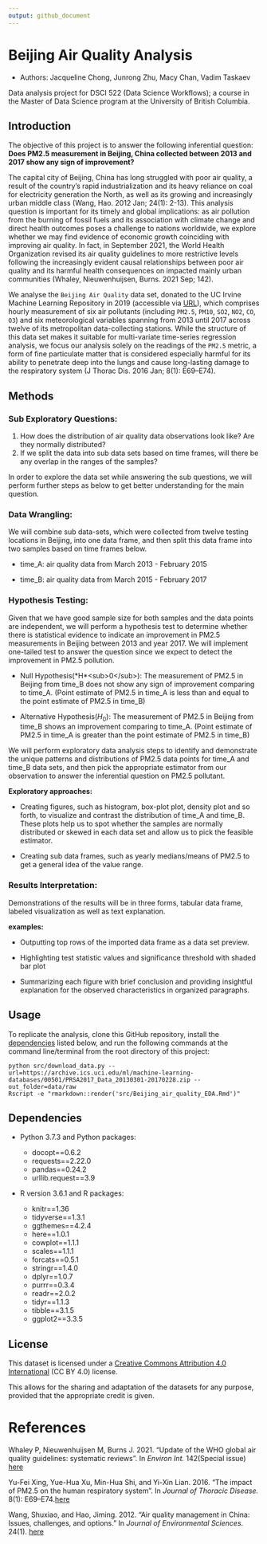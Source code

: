 ```yaml
---
output: github_document
---
```


# Beijing Air Quality Analysis

-   Authors: Jacqueline Chong, Junrong Zhu, Macy Chan, Vadim Taskaev

Data analysis project for DSCI 522 (Data Science Workflows); a course in the Master of Data Science program at the University of British Columbia.

## Introduction

The objective of this project is to answer the following inferential question: **Does PM2.5 measurement in Beijing, China collected between 2013 and 2017 show any sign of improvement?**

The capital city of Beijing, China has long struggled with poor air quality, a result of the country's rapid industrialization and its heavy reliance on coal for electricity generation the North, as well as its growing and increasingly urban middle class (Wang, Hao. 2012 Jan; 24(1): 2-13). This analysis question is important for its timely and global implications: as air pollution from the burning of fossil fuels and its association with climate change and direct health outcomes poses a challenge to nations worldwide, we explore whether we may find evidence of economic growth coinciding with improving air quality. In fact, in September 2021, the World Health Organization revised its air quality guidelines to more restrictive levels following the increasingly evident causal relationships between poor air quality and its harmful health consequences on impacted mainly urban communities (Whaley, Nieuwenhuijsen, Burns. 2021 Sep; 142).

We analyse the `Beijing Air Quality` data set, donated to the UC Irvine Machine Learning Repository in 2019 (accessible via [URL](https://archive-beta.ics.uci.edu/ml/datasets/beijing+multi+site+air+quality+data)), which comprises hourly measurement of six air pollutants (including `PM2.5`, `PM10`, `SO2`, `NO2`, `CO`, `O3`) and six meteorological variables spanning from 2013 until 2017 across twelve of its metropolitan data-collecting stations. While the structure of this data set makes it suitable for multi-variate time-series regression analysis, we focus our analysis solely on the readings of the `PM2.5` metric, a form of fine particulate matter that is considered especially harmful for its ability to penetrate deep into the lungs and cause long-lasting damage to the respiratory system (J Thorac Dis. 2016 Jan; 8(1): E69--E74).

## Methods

### Sub Exploratory Questions:

1.  How does the distribution of air quality data observations look like? Are they normally distributed?
2.  If we split the data into sub data sets based on time frames, will there be any overlap in the ranges of the samples?

In order to explore the data set while answering the sub questions, we will perform further steps as below to get better understanding for the main question.

### **Data Wrangling:**

We will combine sub data-sets, which were collected from twelve testing locations in Beijing, into one data frame, and then split this data frame into two samples based on time frames below.

-   time_A: air quality data from March 2013 - February 2015

-   time_B: air quality data from March 2015 - February 2017

### **Hypothesis Testing:**

Given that we have good sample size for both samples and the data points are independent, we will perform a hypothesis test to determine whether there is statistical evidence to indicate an improvement in PM2.5 measurements in Beijing between 2013 and year 2017. We will implement one-tailed test to answer the question since we expect to detect the improvement in PM2.5 pollution.

-   Null Hypothesis(\*H\*\<sub>0\</sub>): The measurement of PM2.5 in Beijing from time_B does not show any sign of improvement comparing to time_A. (Point estimate of PM2.5 in time_A is less than and equal to the point estimate of PM2.5 in time_B)

-   Alternative Hypothesis(*H*<sub>0</sub>): The measurement of PM2.5 in Beijing from time_B shows an improvement comparing to time_A. (Point estimate of PM2.5 in time_A is greater than the point estimate of PM2.5 in time_B)

We will perform exploratory data analysis steps to identify and demonstrate the unique patterns and distributions of PM2.5 data points for time_A and time_B data sets, and then pick the appropriate estimator from our observation to answer the inferential question on PM2.5 pollutant.

**Exploratory approaches:**

-   Creating figures, such as histogram, box-plot plot, density plot and so forth, to visualize and contrast the distribution of time_A and time_B. These plots help us to spot whether the samples are normally distributed or skewed in each data set and allow us to pick the feasible estimator.

-   Creating sub data frames, such as yearly medians/means of PM2.5 to get a general idea of the value range.

### **Results Interpretation:**

Demonstrations of the results will be in three forms, tabular data frame, labeled visualization as well as text explanation.

**examples:**

-   Outputting top rows of the imported data frame as a data set preview.

-   Highlighting test statistic values and significance threshold with shaded bar plot

-   Summarizing each figure with brief conclusion and providing insightful explanation for the observed characteristics in organized paragraphs.

## Usage

To replicate the analysis, clone this GitHub repository, install the [dependencies](#dependencies) listed below, and run the following commands at the command line/terminal from the root directory of this project:

    python src/download_data.py --url=https://archive.ics.uci.edu/ml/machine-learning-databases/00501/PRSA2017_Data_20130301-20170228.zip --out_folder=data/raw
    Rscript -e "rmarkdown::render('src/Beijing_air_quality_EDA.Rmd')"

## Dependencies

-   Python 3.7.3 and Python packages:

    -   docopt==0.6.2
    -   requests==2.22.0
    -   pandas==0.24.2
    -   urllib.request==3.9

-   R version 3.6.1 and R packages:

    -   knitr==1.36
    -   tidyverse==1.3.1
    -   ggthemes==4.2.4
    -   here==1.0.1
    -   cowplot==1.1.1
    -   scales==1.1.1
    -   forcats==0.5.1
    -   stringr==1.4.0
    -   dplyr==1.0.7
    -   purrr==0.3.4
    -   readr==2.0.2
    -   tidyr==1.1.3
    -   tibble==3.1.5
    -   ggplot2==3.3.5

## License

This dataset is licensed under a [Creative Commons Attribution 4.0 International](https://creativecommons.org/licenses/by/4.0/legalcode) (CC BY 4.0) license.

This allows for the sharing and adaptation of the datasets for any purpose, provided that the appropriate credit is given.

# References

Whaley P, Nieuwenhuijsen M, Burns J. 2021. "Update of the WHO global air quality guidelines: systematic reviews". In *Environ Int.* 142(Special issue) [here](https://www.sciencedirect.com/journal/environment-international/special-issue/10MTC4W8FXJ)

Yu-Fei Xing, Yue-Hua Xu, Min-Hua Shi, and Yi-Xin Lian. 2016. "The impact of PM2.5 on the human respiratory system". In *Journal of Thoracic Disease.* 8(1): E69--E74.[here](https://www.ncbi.nlm.nih.gov/pmc/articles/PMC4740125/)

Wang, Shuxiao, and Hao, Jiming. 2012. "Air quality management in China: Issues, challenges, and options." In *Journal of Environmental Sciences*. 24(1). [here](https://www.sciencedirect.com/science/article/abs/pii/S1001074211607249)
